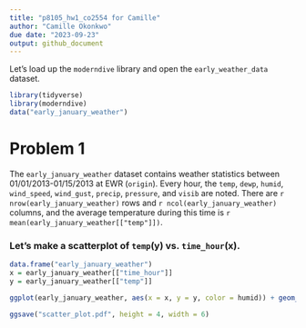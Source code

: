 ```yaml
---
title: "p8105_hw1_co2554 for Camille"
author: "Camille Okonkwo"
due date: "2023-09-23"
output: github_document
---
```


Let's load up the `moderndive` library and open the `early_weather_data` dataset. 

```r
library(tidyverse)
library(moderndive)
data("early_january_weather")
```

# Problem 1

The `early_january_weather` dataset contains weather statistics between 01/01/2013-01/15/2013 at EWR (`origin`). Every hour, the `temp`, `dewp`, `humid`, `wind_speed`, `wind_gust`, `precip`, `pressure`, and `visib` are noted. There are   `r nrow(early_january_weather)` rows and `r ncol(early_january_weather)` columns, and the average temperature during this time is `r mean(early_january_weather[["temp"]])`.

### Let's make a scatterplot of `temp`(y) vs. `time_hour`(x).

```r
data.frame("early_january_weather")
x = early_january_weather[["time_hour"]]
y = early_january_weather[["temp"]]

ggplot(early_january_weather, aes(x = x, y = y, color = humid)) + geom_point()

ggsave("scatter_plot.pdf", height = 4, width = 6)
```


